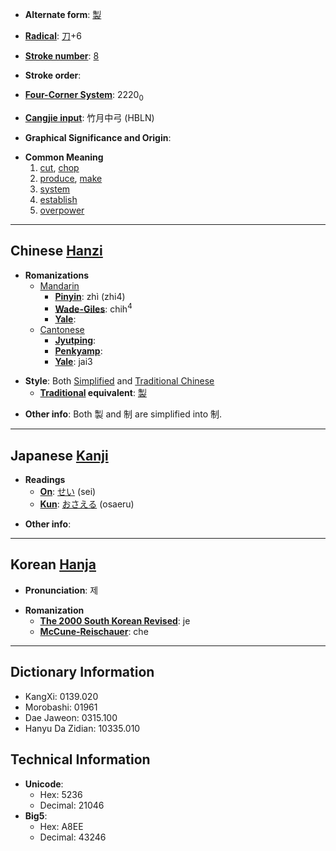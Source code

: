 * '''Alternate form''': [[製]]

* '''[[Wiktionary:Chinese radical index| Radical]]''': [[Wiktionary:Chinese radical index 刀|刀]]+6

* '''[[Wiktionary:Chinese total strokes index|Stroke number]]''': [[Wiktionary:Chinese total strokes index 8|8]]

* '''Stroke order''': 

* '''[[Wiktionary:Chinese four corner index|Four-Corner System]]''': 2220<sub>0</sub>

* '''[[Wiktionary:Chinese Cangjie index|Cangjie input]]''': 竹月中弓 (HBLN)

* '''Graphical Significance and Origin''': 

* '''Common Meaning'''
*# [[cut]], [[chop]]
*# [[produce]], [[make]]
*# [[system]]
*# [[establish]]
*# [[overpower]]

----

== Chinese [[Hanzi]] ==

* '''Romanizations'''
** [[Mandarin]]
*** '''[[Pinyin]]''': zhì (zhi4)
*** '''[[Wade-Giles]]''': chih<sup>4</sup>
*** '''[[Yale]]''': 
**[[Cantonese]]
***'''[[Jyutping]]''':
***'''[[Penkyamp]]''': 
***'''[[Yale]]''': jai3

* '''Style''': Both [[Simplified Chinese|Simplified]] and [[Traditional Chinese]]
** '''[[Traditional Chinese|Traditional]] equivalent''': [[製]]

* '''Other info''': Both 製 and 制 are simplified into 制.

----

== Japanese [[Kanji]] ==

* '''Readings'''
** '''[[On]]''': [[せい]] (sei)
** '''[[Kun]]''': [[おさえる]] (osaeru)

* '''Other info''':  

----

== Korean [[Hanja]] ==

* '''Pronunciation''': 제

* '''Romanization'''
** '''[[The 2000 South Korean Revised Romanization|The 2000 South Korean Revised]]''': je
** '''[[McCune-Reischauer]]''': che

----

== Dictionary Information ==

* KangXi: 0139.020
* Morobashi: 01961
* Dae Jaweon: 0315.100
* Hanyu Da Zidian: 10335.010

== Technical Information ==

* '''Unicode''':
** Hex: 5236
** Decimal: 21046
* '''Big5''':
** Hex: A8EE
** Decimal: 43246
